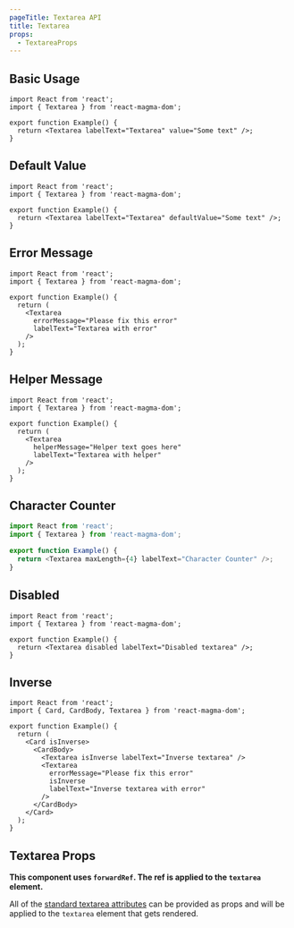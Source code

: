 ```yaml
---
pageTitle: Textarea API
title: Textarea
props:
  - TextareaProps
---
```


<PageContent componentName="textarea" type="api">

## Basic Usage

```tsx
import React from 'react';
import { Textarea } from 'react-magma-dom';

export function Example() {
  return <Textarea labelText="Textarea" value="Some text" />;
}
```

## Default Value

```tsx
import React from 'react';
import { Textarea } from 'react-magma-dom';

export function Example() {
  return <Textarea labelText="Textarea" defaultValue="Some text" />;
}
```

## Error Message

```tsx
import React from 'react';
import { Textarea } from 'react-magma-dom';

export function Example() {
  return (
    <Textarea
      errorMessage="Please fix this error"
      labelText="Textarea with error"
    />
  );
}
```

## Helper Message

```tsx
import React from 'react';
import { Textarea } from 'react-magma-dom';

export function Example() {
  return (
    <Textarea
      helperMessage="Helper text goes here"
      labelText="Textarea with helper"
    />
  );
}
```

## Character Counter

```typescript
import React from 'react';
import { Textarea } from 'react-magma-dom';

export function Example() {
  return <Textarea maxLength={4} labelText="Character Counter" />;
}
```

## Disabled

```tsx
import React from 'react';
import { Textarea } from 'react-magma-dom';

export function Example() {
  return <Textarea disabled labelText="Disabled textarea" />;
}
```

## Inverse

```tsx
import React from 'react';
import { Card, CardBody, Textarea } from 'react-magma-dom';

export function Example() {
  return (
    <Card isInverse>
      <CardBody>
        <Textarea isInverse labelText="Inverse textarea" />
        <Textarea
          errorMessage="Please fix this error"
          isInverse
          labelText="Inverse textarea with error"
        />
      </CardBody>
    </Card>
  );
}
```

## Textarea Props

**This component uses `forwardRef`. The ref is applied to the `textarea` element.**

All of the [standard textarea attributes](https://developer.mozilla.org/en-US/docs/Web/HTML/Element/textarea) can be provided as props and will be applied to the `textarea` element that gets rendered.

<TextareaProps />

</PageContent>